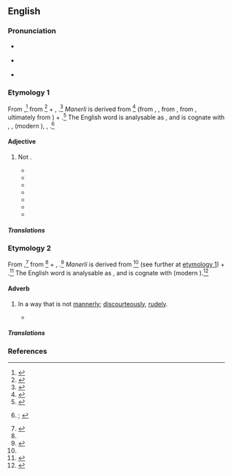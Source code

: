 ==English==
{{was wotd|2020|August|30}}

===Pronunciation===
* {{a|RP}} {{IPA|en|/ʌnˈmænəli/}}
* {{a|GA}} {{IPA|en|/ˌʌnˈmænɚli/|/ˌən-/}}
* {{hyphenation|en|un|man|ner|ly}}

===Etymology 1===
{{root|en|ine-pro|*(s)meh₂-}}
From {{inh|en|enm|unmanerli|t=of a person: disorderly, unruly; of conduct: inappropriate, improper}},<ref>{{R:MED Online|entry=unmanerlī|pos=adj|id=MED49173}}</ref> from {{m|enm|un-|pos=prefix meaning ‘not’}}<ref name="MED un">{{R:MED Online|entry=un-|pos=''pref.''(1)|noformat=1|id=MED47721}}</ref> + {{m|enm|manerli}}, {{m|enm|manerly|t=well-mannered; modest; customary; moral}}.<ref>{{R:MED Online|entry=manē̆rlī|pos=adj|id=MED26740}}</ref> ''Manerli'' is derived from {{m|enm|maner|t=kind, sort; form, nature; circumstances; method, manner; outward behaviour, manners; morals; custom, usage; cause, reason}}<ref name="MED maner">{{R:MED Online|entry=manē̆r(e|pos=n|id=MED26736}}</ref> (from {{der|en|xno|-}}, {{der|en|fro|manere|t=fashion, manner, way}}, from {{der|en|la|manuārius|t=of or pertaining to the hand}}, from {{m|la|manus|t=hand}}, ultimately from {{der|en|ine-pro|*(s)meh₂-|t=to beckon}}) + {{m|enm|-li|pos=suffix forming {{glossary|adjective}}s}}.<ref>{{R:MED Online|entry=-lī|pos=''suf.''(1)|noformat=1|id=MED25367}}</ref> The English word is analysable as {{prefix|en|un|mannerly}}, and is cognate with {{cog|da|umanerlig}}, {{cog|de|unmanierlich}}, {{cog|dum|onmanierlijc}} (modern {{cog|nl|onmanierlijk}}), {{cog|sv|omanerlig}}, {{cog|fy|ûnmanearlik}}.<ref>{{R:OED Online|pos=adj|id=215344|date=December 2014|nodot=yes}}; {{R:Lexico|pos=adj}}</ref>

====Adjective====
{{en-adj}}

# {{lb|en|also|figuratively}} Not {{l|en|mannerly|t=[[polite]]; having [[good]] [[manners]]}}.
#: {{synonyms|en|discourteous|impolite|rude|uncivil|Thesaurus:impolite}}
#: {{antonyms|en|mannerly|Thesaurus:polite}}
#* {{RQ:Shakespeare Henry 8|act=IV|scene=ii|page=226|column=1|passage=I humbly do entreat your Highneſſe pardon, / My [[haste|haſt]] made me '''vnmannerly'''.}}
#* {{RQ:Smollett Roderick Random|volume=I|chapter=III|page=17|passage=He calmly rebuked my uncle for his '''unmannerly''' behaviour, which he ſaid he would excuſe on account of his education: he told him he had been very kind to the boy, whom he had kept at ſchool ſeven or eight years, although he was informed he made no progreſs in his learning; [...]}}
#* {{RQ:Melville Moby-Dick|chapter=Midnight.—The Forecastle Bulwarks.|page=565|passage=Halloa! whew! there goes my tarpaulin overboard; Lord, Lord, that the winds that come from heaven should be so '''unmannerly'''! This is a nasty night, lad.}}
#* {{RQ:Yeats Wild Swans|poem=The People|page=10|passage=‘What have I earned for all that work,’ I said, / ‘For all that I have done at my own charge? / The daily spite of this '''unmannerly''' town, / Where who has served the most is most defamed, / The reputation of his lifetime lost / Between the night and morning. [...’]}}
#* {{quote-book|en|author=Theodore G. Th. Pigeaud|chapter=The Annual Court Festival in Majapahit|title=Java in the 14th Century: A Study in Cultural History: The [[w:Nagarakretagama|Nāgara-Kĕrtāgama]] by Rakawi [[w:Mpu Prapanca|Prapanca]] of Majapahit, 1365 A.D.{{nb...|Third Edition, Revised and Enlarged by Some Contemporaneous Texts, with Notes, Translations, Commentaries and a Glossary [...] Publication Commissioned and Financed by the Netherlands Institute for International Cultural Relations}}|series=Koninklijk Instituut voor Taal-, Land- en Volkenkunde &#91;[[w:Royal Netherlands Institute of Southeast Asian and Caribbean Studies|Royal Institute for Linguistics, Geography and Ethnology]]&#93; Translation Series|seriesvolume=4|edition=3rd|location=Dordrecht|publisher={{w|Springer Science+Business Media}}|year=1962|year_published=2013|volume=IV (Commentaries and Recapitulation)|page=309|pageurl=https://books.google.com/books?id=JmZ-BgAAQBAJ&pg=PA309|doi=10.1007/978-94-011-8776-3|isbn=978-94-011-8151-8|passage=If modern Javanese table manners are still nearly the same as those prevailing in 14th-century Majapahit, finishing the plates was considered '''unmannerly''' and an indication of greed. The partly emptied plates were given to the servants to finish.}}
#* {{quote-book|en|author=Michael D. McNally|chapter=The Shape of Wisdom|title=Honoring Elders: Aging, Authority, and Ojibwe Religion|location=New York, N.Y.; Chichester, West Sussex|publisher={{w|Columbia University Press}}|year=2009|page=291|pageurl=https://books.google.com/books?id=copQdK-nU44C&pg=PA291|isbn=978-0-231-14502-2|passage=The ''{{w|Analects}}'' [of {{w|Confucius}}] dramatize in the famous scorned image of the '''unmannerly''' old man that virtue is not coterminous with age, but it would be "misleading to suppose&nbsp;… that one's moral growth can significantly surpass one's physical maturation."}}
#* {{quote-book|en|author=Deborah Martin [pseudonym; {{w|Sabrina Jeffries}}]|title=Silver Deceptions|edition=1st Pocket Books paperback|location=New York, N.Y.|publisher={{w|Pocket Books}}|month=January|year=2015|page=111|pageurl=https://books.google.com/books?id=gsvrAwAAQBAJ&pg=PA111|isbn=978-1-4767-6105-3|passage=So you will allow me to be insulted by an '''unmannerly''' bastard in your home?}}

=====Translations=====
{{trans-see|not mannerly|discourteous|rude}}

===Etymology 2===
From {{inh|en|enm|unmanerli|t=discourteously, rudely; excessively, unrestrainedly}}{{nb...|onmanerli|otherforms=1}},<ref>{{R:MED Online|entry=unmanerlī|pos=adv|id=MED49174}}</ref> from {{m|enm|un-|pos=prefix meaning ‘not’}}<ref name="MED un"/> + {{m|enm|manerli}}, {{m|enm|manerly|t=with good manners, courteously; in accordance with custom or propriety, appropriately, becomingly, properly; respectfully}}.<ref>{{R:MED Online|entry=manē̆rlī|pos=adv|id=MED26741}}</ref> ''Manerli'' is derived from {{m|enm|maner|t=kind, sort; form, nature; circumstances; method, manner; outward behaviour, manners; morals; custom, usage; cause, reason}}<ref name="MED maner"/> (see further at [[#Etymology 1|etymology 1]]) + {{m|enm|-li|pos=suffix forming {{glossary|adverb}}s}}.<ref>{{R:MED Online|entry=-lī|pos=''suf.''(2)|noformat=1|id=MED25368}}</ref> The English word is analysable as {{prefix|en|un|mannerly}}, and is cognate with {{cog|dum|onmanierlike}} (modern {{cog|nl|onmanierlijk}}).<ref>{{R:OED Online|pos=adv|id=215345|date=December 2014}}</ref>

====Adverb====
{{en-adv}}

# {{lb|en|archaic}} In a way that is not [[mannerly]]; [[discourteously]], [[rudely]].
#: {{synonyms|en|impolitely|uncivilly}}
#* {{RQ:Shakespeare Macbeth|act=II|scene=iii|page=138|column=1|passage=[T]here the Murtherers, / Steep’d in the Colours of their Trade; their Daggers / '''Vnmannerly''' breech'd with gore: [...]}}

=====Translations=====
{{trans-see|in a way that is not mannerly|discourteously|rudely}}

===References===
<references />
